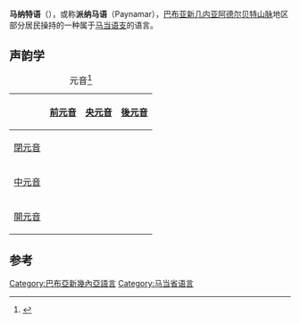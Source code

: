 {{Infobox language
|name=Manat
|altname=Paynamar
|states=[[巴布亚新几内亚|巴布亚新几内亚]]
|region= [[马当省|马当省]]
|speakers=150 
|date=1975
|ref=e18
|familycolor=Papuan
|fam1=[[跨新几内亚语系|跨新几内亚语系]]
|fam2=[[Madang_languages|Madang]]
|fam3=[[Southern_Adelbert_Range_languages|Southern Adelbert]]
|fam4=[[Sogeram_languages|Sogeram]]
|fam5=Central
|iso3=pmr
|glotto=payn1244
|glottorefname=Manat
}}

'''马纳特语'''（{{lang-en|Manat}}），或称'''派纳马语'''（Paynamar），[[巴布亚新几内亚|巴布亚新几内亚]][[阿德尔贝特山脉|阿德尔贝特山脉]]地区部分居民操持的一种属于[[马当语支|马当语支]]的语言。

==声韵学==
{| class="wikitable" style="text-align:center;"
|+ 元音<ref name=phon>{{cite journal|url=https://alexandria.ucsb.edu/downloads/2r36tx861#page=107|title=A Reconstruction of Proto-Sogeram|date=June 2015|website=Alexandria Digital Research Library|first=Don Roger|last=Daniels|pages=82–83}}</ref>
!
! [[前元音|前元音]]
! [[央元音|央元音]]
! [[後元音|後元音]]
|-
! [[閉元音|閉元音]]
| {{IPA link|i}}
| {{IPA link|ɨ}}
| {{IPA link|u}}
|-
! [[中元音|中元音]]
| {{IPA link|e}}
|
|
|-
! [[開元音|開元音]]
|
| {{IPA link|a}}
|
|}

==参考==
{{Reflist}}

[[Category:巴布亞新幾內亞語言|Category:巴布亞新幾內亞語言]]
[[Category:马当省语言|Category:马当省语言]]


{{lang-stub}}